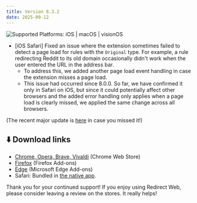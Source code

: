 ```yaml
---
title: Version 8.3.2
date: 2025-09-12
---
```


![Supported Platforms: iOS | macOS | visionOS](https://img.shields.io/badge/Platforms-iOS%20|%20macOS%20|%20visionOS-white)

* [iOS Safari] Fixed an issue where the extension sometimes failed to detect a page load for rules with the `Original` type. For example, a rule redirecting Reddit to its old domain occasionally didn't work when the user entered the URL in the address bar.
  * To address this, we added another page load event handling in case the extension misses a page load.
  * This issue had occurred since 8.0.0. So far, we have confirmed it only in Safari on iOS, but since it could potentially affect other browsers and the added error handling only applies when a page load is clearly missed, we applied the same change across all browsers.

(The recent major update is [here](/8.0.0.mdx) in case you missed it!)

## ⬇️ Download links

- [Chrome, Opera, Brave, Vivaldi](https://chromewebstore.google.com/detail/ffglckbhfbfmdkefdmjbhpnffkcmlhdh) (Chrome Web Store)
- [Firefox](https://addons.mozilla.org/firefox/addon/redirect-web/) (Firefox Add-ons)
- [Edge](https://microsoftedge.microsoft.com/addons/detail/hmfkakfdccgdpgemaicfgngnmflefpga) (Microsoft Edge Add-ons)
- Safari: Bundled in [the native app](https://apps.apple.com/app/id1571283503).

Thank you for your continued support! If you enjoy using Redirect Web, please consider leaving a review on the stores. It really helps!
